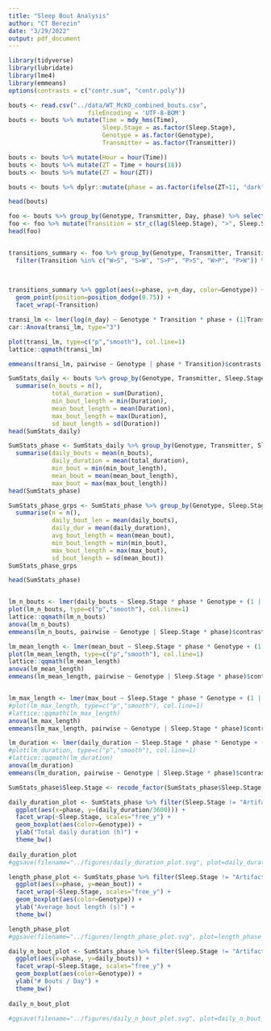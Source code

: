 ---
title: "Sleep Bout Analysis"
author: "CT Berezin"
date: "3/29/2022"
output: pdf_document
---

```{r setup, include=FALSE}
library(tidyverse)
library(lubridate)
library(lme4)
library(emmeans)
options(contrasts = c("contr.sum", "contr.poly"))
```

```{r}
bouts <- read.csv("../data/WT_McKO_combined_bouts.csv",
                      fileEncoding = 'UTF-8-BOM')
bouts <- bouts %>% mutate(Time = mdy_hms(Time),
                          Sleep.Stage = as.factor(Sleep.Stage),
                          Genotype = as.factor(Genotype),
                          Transmitter = as.factor(Transmitter))

bouts <- bouts %>% mutate(Hour = hour(Time))
bouts <- bouts %>% mutate(ZT = Time + hours(18))
bouts <- bouts %>% mutate(ZT = hour(ZT))

bouts <- bouts %>% dplyr::mutate(phase = as.factor(ifelse(ZT>11, "dark", "light")))

head(bouts)
```

```{r}
foo <- bouts %>% group_by(Genotype, Transmitter, Day, phase) %>% select(Sleep.Stage)
foo <- foo %>% mutate(Transition = str_c(lag(Sleep.Stage), ">", Sleep.Stage))
head(foo)


transitions_summary <- foo %>% group_by(Genotype, Transmitter, Transition, phase) %>%
  filter(Transition %in% c("W>S", "S>W", "S>P", "P>S", "W>P", "P>W")) %>% summarise(n = n(),
                                                                                    Days = max(Day),
                                                                                    n_day = mean(n/Days))

transitions_summary %>% ggplot(aes(x=phase, y=n_day, color=Genotype)) +
  geom_point(position=position_dodge(0.75)) +
  facet_wrap(~Transition)

transi_lm <- lmer(log(n_day) ~ Genotype * Transition * phase + (1|Transmitter), data=transitions_summary)
car::Anova(transi_lm, type="3")

plot(transi_lm, type=c("p","smooth"), col.line=1)
lattice::qqmath(transi_lm)

emmeans(transi_lm, pairwise ~ Genotype | phase * Transition)$contrasts
```


```{r}
SumStats_daily <- bouts %>% group_by(Genotype, Transmitter, Sleep.Stage, Day, phase) %>% 
  summarise(n_bouts = n(),
            total_duration = sum(Duration),
            min_bout_length = min(Duration),
            mean_bout_length = mean(Duration),
            max_bout_length = max(Duration),
            sd_bout_length = sd(Duration))
head(SumStats_daily)

SumStats_phase <- SumStats_daily %>% group_by(Genotype, Transmitter, Sleep.Stage, phase) %>% 
  summarise(daily_bouts = mean(n_bouts),
            daily_duration = mean(total_duration),
            min_bout = min(min_bout_length),
            mean_bout = mean(mean_bout_length),
            max_bout = max(max_bout_length))
head(SumStats_phase)
```

```{r}
SumStats_phase_grps <- SumStats_phase %>% group_by(Genotype, Sleep.Stage, phase) %>% 
  summarise(n = n(),
            daily_bout_len = mean(daily_bouts),
            daily_dur = mean(daily_duration),
            avg_bout_length = mean(mean_bout),
            min_bout_length = min(min_bout),
            max_bout_length = max(max_bout),
            sd_bout_length = sd(mean_bout))
SumStats_phase_grps
```

```{r}
head(SumStats_phase)


lm_n_bouts <- lmer(daily_bouts ~ Sleep.Stage * phase * Genotype + (1 | Transmitter), data=SumStats_phase)
plot(lm_n_bouts, type=c("p","smooth"), col.line=1)
lattice::qqmath(lm_n_bouts)
anova(lm_n_bouts)
emmeans(lm_n_bouts, pairwise ~ Genotype | Sleep.Stage * phase)$contrasts

lm_mean_length <- lmer(mean_bout ~ Sleep.Stage * phase * Genotype + (1 | Transmitter), data=SumStats_phase)
plot(lm_mean_length, type=c("p","smooth"), col.line=1)
lattice::qqmath(lm_mean_length)
anova(lm_mean_length)
emmeans(lm_mean_length, pairwise ~ Genotype | Sleep.Stage * phase)$contrasts


lm_max_length <- lmer(max_bout ~ Sleep.Stage * phase * Genotype + (1 | Transmitter), data=SumStats_phase)
#plot(lm_max_length, type=c("p","smooth"), col.line=1)
#lattice::qqmath(lm_max_length)
anova(lm_max_length)
emmeans(lm_max_length, pairwise ~ Genotype | Sleep.Stage * phase)$contrasts

lm_duration <- lmer(daily_duration ~ Sleep.Stage * phase * Genotype + (1 | Transmitter), data=SumStats_phase)
#plot(lm_duration, type=c("p","smooth"), col.line=1)
#lattice::qqmath(lm_duration)
anova(lm_duration)
emmeans(lm_duration, pairwise ~ Genotype | Sleep.Stage * phase)$contrasts
```

```{r}
SumStats_phase$Sleep.Stage <- recode_factor(SumStats_phase$Sleep.Stage, S = "SWS", P = "REM", X = "Artifact", W = "Wake")

daily_duration_plot <- SumStats_phase %>% filter(Sleep.Stage != "Artifact") %>% 
  ggplot(aes(x=phase, y=(daily_duration/3600))) +
  facet_wrap(~Sleep.Stage, scales="free_y") +
  geom_boxplot(aes(color=Genotype)) +
  ylab("Total daily duration (h)") +
  theme_bw()
  
daily_duration_plot
#ggsave(filename="../figures/daily_duration_plot.svg", plot=daily_duration_plot, height=4, width=7)

length_phase_plot <- SumStats_phase %>% filter(Sleep.Stage != "Artifact") %>% 
  ggplot(aes(x=phase, y=mean_bout)) +
  facet_wrap(~Sleep.Stage, scales="free_y") +
  geom_boxplot(aes(color=Genotype)) +
  ylab("Average bout length (s)") +
  theme_bw()

length_phase_plot
#ggsave(filename="../figures/length_phase_plot.svg", plot=length_phase_plot, height=4, width=7)

daily_n_bout_plot <- SumStats_phase %>% filter(Sleep.Stage != "Artifact") %>% 
  ggplot(aes(x=phase, y=daily_bouts)) +
  facet_wrap(~Sleep.Stage, scales="free_y") +
  geom_boxplot(aes(color=Genotype)) +
  ylab("# Bouts / Day") +
  theme_bw()
  
daily_n_bout_plot

#ggsave(filename="../figures/daily_n_bout_plot.svg", plot=daily_n_bout_plot, height=4, width=7)
```
